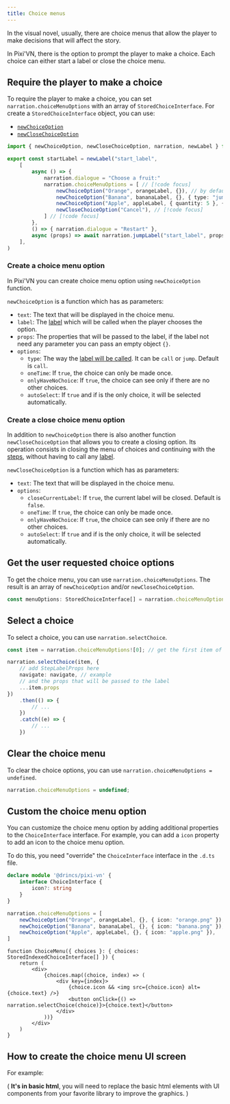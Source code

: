 ```yaml
---
title: Choice menus
---
```


In the visual novel, usually, there are choice menus that allow the player to make decisions that will affect the story.

In Pixi'VN, there is the option to prompt the player to make a choice. Each choice can either start a label or close the choice menu.

## Require the player to make a choice

To require the player to make a choice, you can set `narration.choiceMenuOptions` with an array of `StoredChoiceInterface`. For create a `StoredChoiceInterface` object, you can use:

* [`newChoiceOption`](#create-a-choice-menu-option)
* [`newCloseChoiceOption`](#create-a-close-choice-menu-option)

```ts title="labels/startLabel.ts"
import { newChoiceOption, newCloseChoiceOption, narration, newLabel } from "@drincs/pixi-vn"

export const startLabel = newLabel("start_label",
    [
        async () => {
            narration.dialogue = "Choose a fruit:"
            narration.choiceMenuOptions = [ // [!code focus]
                newChoiceOption("Orange", orangeLabel, {}), // by default, the label will be called by call // [!code focus]
                newChoiceOption("Banana", bananaLabel, {}, { type: "jump" }), // [!code focus]
                newChoiceOption("Apple", appleLabel, { quantity: 5 }, { type: "call" }), // [!code focus]
                newCloseChoiceOption("Cancel"), // [!code focus]
            ] // [!code focus]
        },
        () => { narration.dialogue = "Restart" },
        async (props) => await narration.jumpLabel("start_label", props)
    ],
)
```

<Sandbox
  template="wv63yr"
  entry="/src/labels/startLabel.ts"
/>

### Create a choice menu option

In Pixi'VN you can create choice menu option using `newChoiceOption` function.

`newChoiceOption` is a function which has as parameters:

* `text`: The text that will be displayed in the choice menu.
* `label`: The [label](/start/labels#label) which will be called when the player chooses the option.
* `props`: The properties that will be passed to the label, if the label not need any parameter you can pass an empty object `{}`.
* `options`:
  * `type`: The way the [label will be called](/start/labels-flow.md#run-a-label). It can be `call` or `jump`. Default is `call`.
  * `oneTime`: If `true`, the choice can only be made once.
  * `onlyHaveNoChoice`: If `true`, the choice can see only if there are no other choices.
  * `autoSelect`: If `true` and if is the only choice, it will be selected automatically.

### Create a close choice menu option

In addition to `newChoiceOption` there is also another function `newCloseChoiceOption` that allows you to create a closing option. Its operation consists in closing the menu of choices and continuing with the [steps](/start/labels.md), without having to call any [label](/start/labels.md#label).

`newCloseChoiceOption` is a function which has as parameters:

* `text`: The text that will be displayed in the choice menu.
* `options`:
  * `closeCurrentLabel`: If `true`, the current label will be closed. Default is `false`.
  * `oneTime`: If `true`, the choice can only be made once.
  * `onlyHaveNoChoice`: If `true`, the choice can see only if there are no other choices.
  * `autoSelect`: If `true` and if is the only choice, it will be selected automatically.

## Get the user requested choice options

To get the choice menu, you can use `narration.choiceMenuOptions`. The result is an array of `newChoiceOption` and/or `newCloseChoiceOption`.

```typescript
const menuOptions: StoredChoiceInterface[] = narration.choiceMenuOptions;
```

## Select a choice

To select a choice, you can use `narration.selectChoice`.

```typescript
const item = narration.choiceMenuOptions![0]; // get the first item of the menu

narration.selectChoice(item, {
    // add StepLabelProps here
    navigate: navigate, // example
    // and the props that will be passed to the label
    ...item.props
})
    .then(() => {
        // ...
    })
    .catch((e) => {
        // ...
    })
```

## Clear the choice menu

To clear the choice options, you can use `narration.choiceMenuOptions = undefined`.

```typescript
narration.choiceMenuOptions = undefined;
```

## Custom the choice menu option

You can customize the choice menu option by adding additional properties to the `ChoiceInterface` interface. For example, you can add a `icon` property to add an icon to the choice menu option.

To do this, you need "override" the `ChoiceInterface` interface in the `.d.ts` file.

```ts tab="pixi-vn.d.ts"
declare module '@drincs/pixi-vn' {
    interface ChoiceInterface {
        icon?: string
    }
}
```

```ts tab="labels/startLabel.ts"
narration.choiceMenuOptions = [
    newChoiceOption("Orange", orangeLabel, {}, { icon: "orange.png" }),
    newChoiceOption("Banana", bananaLabel, {}, { icon: "banana.png" }),
    newChoiceOption("Apple", appleLabel, {}, { icon: "apple.png" }),
]
```

```tsx tab="screens/ChoiceMenu.tsx"
function ChoiceMenu({ choices }: { choices: StoredIndexedChoiceInterface[] }) {
    return (
        <div>
            {choices.map((choice, index) => (
                <div key={index}>
                    {choice.icon && <img src={choice.icon} alt={choice.text} />}
                    <button onClick={() => narration.selectChoice(choice)}>{choice.text}</button>
                </div>
            ))}
        </div>
    )
}
```

## How to create the choice menu UI screen

For example:

( **It's in basic html**, you will need to replace the basic html elements with UI components from your favorite library to improve the graphics. )

<Sandbox
  template="k8r2xf"
  entry="/src/screens/ChoiceMenu.tsx"
/>
